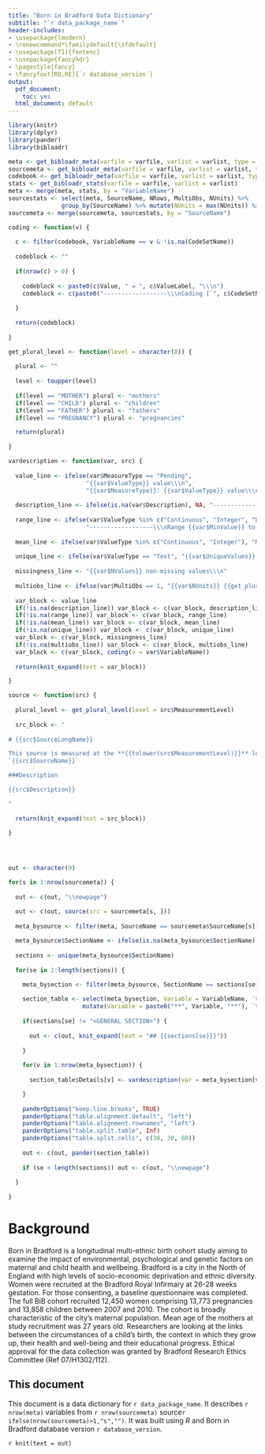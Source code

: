 ```yaml
---
title: "Born in Bradford Data Dictionary"
subtitle: "`r data_package_name`"
header-includes:
- \usepackage{lmodern}
- \renewcommand*\familydefault{\sfdefault}
- \usepackage[T1]{fontenc}
- \usepackage{fancyhdr}
- \pagestyle{fancy}
- \fancyfoot[RO,RE]{`r database_version`}
output:
  pdf_document:
    toc: yes
  html_document: default
---
```


```r
library(knitr)
library(dplyr)
library(pander)
library(bibloadr)

meta <- get_bibloadr_meta(varfile = varfile, varlist = varlist, type = "varsection")
sourcemeta <- get_bibloadr_meta(varfile = varfile, varlist = varlist, type = "sourcelong")
codebook <- get_bibloadr_meta(varfile = varfile, varlist = varlist, type = "code")
stats <- get_bibloadr_stats(varfile = varfile, varlist = varlist)
meta <- merge(meta, stats, by = "VariableName")
sourcestats <- select(meta, SourceName, NRows, MultiObs, NUnits) %>% 
               group_by(SourceName) %>% mutate(NUnits = max(NUnits)) %>% unique()
sourcemeta <- merge(sourcemeta, sourcestats, by = "SourceName")
```

```r

coding <- function(v) {
  
  c <- filter(codebook, VariableName == v & !is.na(CodeSetName))
  
  codeblock <- ""
  
  if(nrow(c) > 0) {
    
    codeblock <- paste0(c$Value, " = ", c$ValueLabel, "\\\n")
    codeblock <- c(paste0("------------------\\\nCoding [`", c$CodeSetName[1], "`]:\\\n"), codeblock)
  
  }
  
  return(codeblock)
  
}

get_plural_level <- function(level = character(0)) {
  
  plural <- ""
  
  level <- toupper(level)
  
  if(level == "MOTHER") plural <- "mothers"
  if(level == "CHILD") plural <- "children"
  if(level == "FATHER") plural <- "fathers"
  if(level == "PREGNANCY") plural <- "pregnancies"

  return(plural)
  
}

vardescription <- function(var, src) {
  
  value_line <- ifelse(var$MeasureType == "Pending", 
                      "{{var$ValueType}} value\\\n",
                      "{{var$MeasureType}}: {{var$ValueType}} value\\\n")
  
  description_line <- ifelse(is.na(var$Description), NA, "------------------\\\n{{var$Description}}\\\n")
  
  range_line <- ifelse(var$ValueType %in% c("Continuous", "Integer", "Date", "Time"),
                      "------------------\\\nRange {{var$MinValue}} to {{var$MaxValue}}\\\n", NA)
  
  mean_line <- ifelse(var$ValueType %in% c("Continuous", "Integer"), "Mean {{var$MeanValue}}\\\n", NA)
  
  unique_line <- ifelse(var$ValueType == "Text", "{{var$UniqueValues}} unique values\\\n", NA)
  
  missingness_line <- "{{var$NValues}} non-missing values\\\n"
  
  multiobs_line <- ifelse(var$MultiObs == 1, "{{var$NUnits}} {{get_plural_level(level = src$MeasurementLevel)}} with between {{var$MinObsPerUnit}} and {{var$MaxObsPerUnit}} observations each\\\n", NA)
  
  var_block <- value_line
  if(!is.na(description_line)) var_block <- c(var_block, description_line)
  if(!is.na(range_line)) var_block <- c(var_block, range_line)
  if(!is.na(mean_line)) var_block <- c(var_block, mean_line)
  if(!is.na(unique_line)) var_block <- c(var_block, unique_line)
  var_block <- c(var_block, missingness_line)
  if(!is.na(multiobs_line)) var_block <- c(var_block, multiobs_line)
  var_block <- c(var_block, coding(v = var$VariableName))
  
  return(knit_expand(text = var_block))

}

source <- function(src) {
  
  plural_level <- get_plural_level(level = src$MeasurementLevel)
  
  src_block <- "
  
# {{src$SourceLongName}}

This source is measured at the **{{tolower(src$MeasurementLevel)}}** level. It contains data from {{src$NUnits}} {{plural_level}} with {{ifelse(src$MultiObs==1,'more than','')}} one observation per {{tolower(src$MeasurementLevel)}}. There are a total of {{src$NRows}} observations. It has database ID 
`{{src$SourceName}}`

###Description

{{src$Description}}

"
  
  return(knit_expand(text = src_block))
  
}




out <- character(0)

for(s in 1:nrow(sourcemeta)) {
  
  out <- c(out, "\\newpage")

  out <- c(out, source(src = sourcemeta[s, ]))
  
  meta_bysource <- filter(meta, SourceName == sourcemeta$SourceName[s])
  
  meta_bysource$SectionName <- ifelse(is.na(meta_bysource$SectionName), "<GENERAL SECTION>", meta_bysource$SectionName)
  
  sections <- unique(meta_bysource$SectionName)
  
  for(se in 1:length(sections)) {

    meta_bysection <- filter(meta_bysource, SectionName == sections[se])
    
    section_table <- select(meta_bysection, Variable = VariableName, `Variable Label` = VariableLabel) %>%
                     mutate(Variable = paste0("**", Variable, "**"), `Variable Label` = paste0(`Variable Label`, "\\\n"))
    
    if(sections[se] != "<GENERAL SECTION>") {
      
      out <- c(out, knit_expand(text = "## {{sections[se]}}"))
    
    }
    
    for(v in 1:nrow(meta_bysection)) {
      
      section_table$Details[v] <- vardescription(var = meta_bysection[v, ], src = sourcemeta[s, ])

    }
    
    panderOptions("keep.line.breaks", TRUE)
    panderOptions("table.alignment.default", "left")
    panderOptions("table.alignment.rownames", "left")
    panderOptions("table.split.table", Inf)
    panderOptions("table.split.cells", c(30, 30, 60))
    
    out <- c(out, pander(section_table))
    
    if (se < length(sections)) out <- c(out, "\\newpage")
    
  } 
  
}


```

# Background

Born in Bradford is a longitudinal multi-ethnic birth cohort study aiming to examine the impact of environmental, psychological and genetic factors on maternal and child health and wellbeing. Bradford is a city in the North of England with high levels of socio-economic deprivation and ethnic diversity. Women were recruited at the Bradford Royal Infirmary at 26-28 weeks gestation. For those consenting, a baseline questionnaire was completed. The full BiB cohort recruited 12,450 women comprising 13,773 pregnancies and 13,858 children between 2007 and 2010. The cohort is broadly characteristic of the city's maternal population. Mean age of the mothers at study recruitment was 27 years old. Researchers are looking at the links between the circumstances of a child's birth, the context in which they grow up, their health and well-being and their educational progress. Ethical approval for the data collection was granted by Bradford Research Ethics Committee (Ref 07/H1302/112).

## This document

This document is a data dictionary for `r data_package_name`. It describes `r nrow(meta)` variables from `r nrow(sourcemeta)` source`r ifelse(nrow(sourcemeta)>1,"s","")`. It was built using _R_ and Born in Bradford database version `r database_version`.

`r knit(text = out)`
